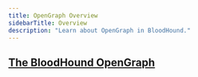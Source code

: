 ```yaml
---
title: OpenGraph Overview
sidebarTitle: Overview
description: "Learn about OpenGraph in BloodHound."
---
```


## <Icon icon="diagram-project" iconType="solid" /> [The BloodHound OpenGraph](/analyze-data/bloodhound-gui/overview)
<CardGroup cols={2}>
<Card title="OpenGraph Best Practices" icon="thumbs-up" href="/opengraph/best-practices" horizontal iconType="solid"/>
<Card title="OpenGraph Schema" icon="gear" href="/opengraph/schema" horizontal iconType="solid"/>
<Card title="Custom Icons" icon="icons" href="/opengraph/custom-icons" horizontal iconType="solid"/>
<Card title="OpenGraph API" icon="gears" href="/opengraph/api" horizontal iconType="solid"/>
<Card title="OpenGraph Community Library" icon="book" href="/opengraph/library" horizontal iconType="solid"/>
<Card title="OpenGraph Community Incentive Program" icon="people-group" href="/opengraph/ocip" horizontal iconType="solid"/>
<Card title="OpenGraph FAQ" icon="question" href="/opengraph/faq" horizontal iconType="solid"/>
</CardGroup>
